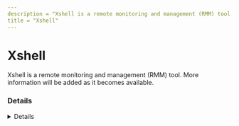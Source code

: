 ```yaml
---
description = "Xshell is a remote monitoring and management (RMM) tool. More information will be added as it becomes available."
title = "Xshell"
---
```




# Xshell

Xshell is a remote monitoring and management (RMM) tool. More information will be added as it becomes available.

### Details
<Details author={""}
         category={""}
         created={""}
         website={""}
         lastModified={""}
         privileges={""}
         free={ "" }
         verification={""}
/>

#### Installation Paths
<Card code={ ["C:\\Program Files (x86)\\NetSarang\\xShell\\*", "*\\NetSarang\\xShell\\*", "*\\xShell.exe"] }/>





### Forensic Artifacts








### Detections
- Detects potential processes activity of Xshell RMM tool
  - [Sigma Rule](https://github.com/magicsword-io/LOLRMM/blob/main/detections/sigma/xshell_processes_sigma.yml)


